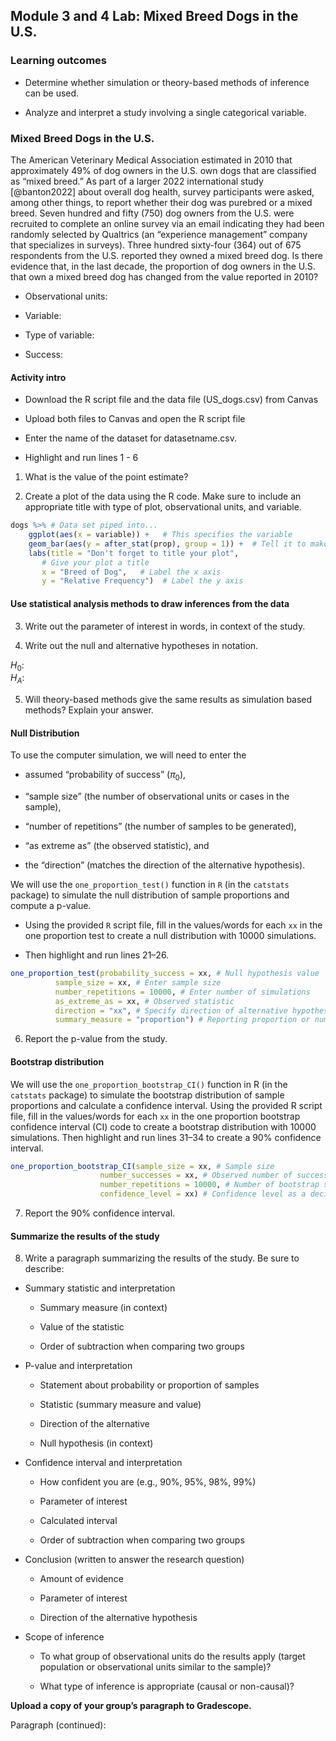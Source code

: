 ## Module 3 and 4 Lab:  Mixed Breed Dogs in the U.S.

\setstretch{1}

### Learning outcomes

* Determine whether simulation or theory-based methods of inference can be used.

* Analyze and interpret a study involving a single categorical variable.

### Mixed Breed Dogs in the U.S.

The American Veterinary Medical Association estimated in 2010 that approximately 49% of dog owners in the U.S. own dogs that are classified as “mixed breed.” As part of a larger 2022 international study [@banton2022] about overall dog health, survey participants were asked, among other things, to report whether their dog was purebred or a mixed breed.  Seven hundred and fifty (750) dog owners from the U.S. were recruited to complete an online survey via an email indicating they had been randomly selected by Qualtrics (an “experience management” company that specializes in surveys).  Three hundred sixty-four (364) out of 675 respondents from the U.S. reported they owned a mixed breed dog.  Is there evidence that, in the last decade, the proportion of dog owners in the U.S. that own a mixed breed dog has changed from the value reported in 2010? 

* Observational units:

* Variable:

* Type of variable:

* Success:

#### Activity intro {-}

* Download the R script file and the data file (US_dogs.csv) from Canvas

* Upload both files to Canvas and open the R script file

* Enter the name of the dataset for datasetname.csv.

* Highlight and run lines 1 - 6 

1.  What is the value of the point estimate?

\vspace{0.3in}

2. Create a plot of the data using the R code. Make sure to include an appropriate title with type of plot, observational units, and variable.  

```r
dogs %>% # Data set piped into...
    ggplot(aes(x = variable)) +   # This specifies the variable
    geom_bar(aes(y = after_stat(prop), group = 1)) +  # Tell it to make a bar plot with proportions
    labs(title = "Don't forget to title your plot",  
       # Give your plot a title
       x = "Breed of Dog",   # Label the x axis
       y = "Relative Frequency")  # Label the y axis
```

#### Use statistical analysis methods to draw inferences from the data {-}

3.  Write out the parameter of interest in words, in context of the study.

\vspace{0.5in}

\newpage

4.  Write out the null and alternative hypotheses in notation.

\vspace{1mm}

| $H_0:$

\vspace{0.3in}

| $H_A:$

\vspace{0.3in}

5. Will theory-based methods give the same results as simulation based methods?  Explain your answer.

\vspace{1in}

#### Null Distribution {-}

To use the computer simulation, we will need to enter the 

* assumed "probability of success" ($\pi_0$), 

* "sample size" (the number of observational units or cases in the sample),

* "number of repetitions" (the number of samples to be generated), 

* "as extreme as" (the observed statistic), and 

* the "direction" (matches the direction of the alternative hypothesis).

We will use the `one_proportion_test()` function in `R` (in the `catstats` package) to simulate the null distribution of sample proportions and compute a p-value. 

* Using the provided `R` script file, fill in the values/words for each `xx` in the one proportion test to create a null distribution with 10000 simulations. 

* Then highlight and run lines 21--26.

```r
one_proportion_test(probability_success = xx, # Null hypothesis value
          sample_size = xx, # Enter sample size
          number_repetitions = 10000, # Enter number of simulations
          as_extreme_as = xx, # Observed statistic
          direction = "xx", # Specify direction of alternative hypothesis
          summary_measure = "proportion") # Reporting proportion or number of successes?
```
6. Report the p-value from the study.

\vspace{0.2in}

#### Bootstrap distribution {-}

We will use the `one_proportion_bootstrap_CI()` function in R (in the `catstats` package) to simulate the bootstrap distribution of sample proportions and calculate a confidence interval. Using the provided R script file, fill in the values/words for each `xx` in the one proportion bootstrap confidence interval (CI) code to create a bootstrap distribution with 10000 simulations. Then highlight and run lines 31--34 to create a 90\% confidence interval.

```r
one_proportion_bootstrap_CI(sample_size = xx, # Sample size
                    number_successes = xx, # Observed number of successes
                    number_repetitions = 10000, # Number of bootstrap samples to use
                    confidence_level = xx) # Confidence level as a decimal
```

7. Report the 90\% confidence interval.

\vspace{0.2in}

<!-- The $z^*$ multiplier is the percentile of a standard normal distribution that corresponds to our confidence level.  -->

<!-- * Enter the value of the appropriate percentile in the provided R script file to find the multiplier for a 90\% confidence interval.  -->

<!-- * Highlight and run line 31 -->

<!-- ```{r, echo=TRUE, eval=FALSE} -->
<!-- qnorm(percentile, lower.tail = TRUE) # Multiplier for 90% confidence interval -->
<!-- ``` -->

<!-- 7.  **Calculate the margin of error for a 90\% confidence interval.** -->

<!-- \vspace{0.6in} -->

<!-- 8. Calculate a 90\% confidence interval. -->

<!-- \vspace{0.6in} -->

<!-- \newpage -->

#### Summarize the results of the study {-}

8. Write a paragraph summarizing the results of the study.  Be sure to describe:

* Summary statistic and interpretation

    * Summary measure (in context)
    
    * Value of the statistic 
    
    * Order of subtraction when comparing two groups

* P-value and interpretation

    * Statement about probability or proportion of samples
    
    * Statistic (summary measure and value)
    
    * Direction of the alternative 
    
    * Null hypothesis (in context) 

* Confidence interval and interpretation

    * How confident you are (e.g., 90%, 95%, 98%, 99%)
    
    * Parameter of interest
    
    * Calculated interval
    
    * Order of subtraction when comparing two groups

* Conclusion (written to answer the research question)

    * Amount of evidence
    
    * Parameter of interest 
    
    * Direction of the alternative hypothesis

* Scope of inference

    * To what group of observational units do the results apply (target population or observational units similar to the sample)?
	
    * What type of inference is appropriate (causal or non-causal)?

**Upload a copy of your group's paragraph to Gradescope.** 

\newpage

Paragraph (continued):

\newpage


